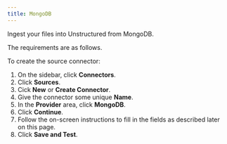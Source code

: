 ```yaml
---
title: MongoDB
---
```



<FirstTimeUISourceConnector />

Ingest your files into Unstructured from MongoDB.

The requirements are as follows. 


<MongoDBPrerequisites />

To create the source connector:

1. On the sidebar, click **Connectors**.
2. Click **Sources**.
3. Cick **New** or **Create Connector**.
4. Give the connector some unique **Name**.
5. In the **Provider** area, click **MongoDB**.
6. Click **Continue**. 
7. Follow the on-screen instructions to fill in the fields as described later on this page.
8. Click **Save and Test**.


<MongoDBFields />